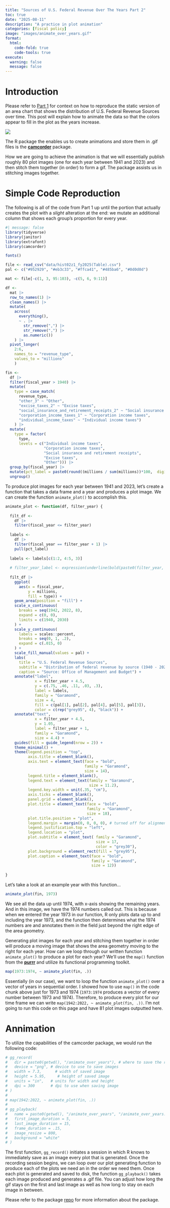```yaml
---
title: "Sources of U.S. Federal Revenue Over The Years Part 2"
toc: true
date: "2025-08-11"
description: "A practice in plot animation"
categories: [fiscal policy]
image: "images/animate_over_years.gif"
format: 
  html:
    code-fold: true
    code-tools: true
execute:
  warning: false
  message: false
---
```


# Introduction

Please refer to [Part 1](https://solplots.com/demos/ombReceipts.html) for context on how to reproduce the static version of an area chart that shows the distribution of U.S. Federal Revenue Sources over time. This post will explain how to animate the data so that the colors appear to fill in the plot as the years increase.

![](images/animate_over_years.gif)

The R package the enables us to create animations and store them in .gif files is the [**camcorder**](https://github.com/thebioengineer/camcorder) package.

How we are going to achieve the animation is that we will essentially publish roughly 80 plot images (one for each year between 1941 and 2023) and then stitch them together (in order) to form a gif. The package assists us in stitching images together.

# Simple Code Reproduction

The following is all of the code from Part 1 up until the portion that actually creates the plot with a *slight* alteration at the end: we mutate an additional column that shows each group's proportion for every year.

```r
#| message: false
library(tidyverse)
library(janitor)
library(extrafont)
library(camcorder)

fonts()

file <- read_csv("data/hist02z1_fy2025(Table).csv")
pal <- c("#952929", "#eb3c33", "#ffca41", "#485ba6", "#0d0d0d")

mat <- file[-c(1, 3, 95:103), -c(5, 6, 9:11)]

df <- 
  mat |> 
  row_to_names(1) |> 
  clean_names() |> 
  mutate(
    across(
      everything(),
      ~ . |> 
        str_remove(",") |> 
        str_remove(",") |> 
        as.numeric())
    ) |> 
  pivot_longer(
    2:6, 
    names_to = "revenue_type", 
    values_to = "millions"
    )

fin <- 
  df |> 
  filter(fiscal_year > 1940) |> 
  mutate(
    type = case_match(
      revenue_type, 
      "other_3" ~ "Other",
      "excise_taxes_2" ~ "Excise taxes",
      "social_insurance_and_retirement_receipts_2" ~ "Social insurance and retirement receipts",
      "corporation_income_taxes_1" ~ "Corporation income taxes", 
      "individual_income_taxes" ~ "Individual income taxes")
    ) |> 
  mutate(
    type = factor(
      type, 
      levels = c("Individual income taxes",
                 "Corporation income taxes",
                 "Social insurance and retirement receipts",
                 "Excise taxes",
                 "Other"))) |>
  group_by(fiscal_year) |> 
  mutate(pct_label = paste0(round((millions / sum(millions))*100,  digits = 2), "%")) |> 
  ungroup()
```

To produce plot images for each year between 1941 and 2023, let's create a function that takes a data frame and a year and produces a plot image. We can create the function `animate_plot()` to accomplish this.

```r
animate_plot <- function(df, filter_year) {
  
  filt_df <- 
    df |> 
    filter(fiscal_year <= filter_year) 
  
  labels <- 
    df |> 
    filter(fiscal_year == filter_year + 1) |> 
    pull(pct_label)
  
  labels <- labels[c(1:2, 4:5, 3)]
  
  # filter_year_label <- expression(underline(bold(paste0(filter_year, ":"))))
  
  filt_df |> 
    ggplot(
      aes(x = fiscal_year, 
          y = millions, 
          fill = type)) +
    geom_area(position = "fill") +
    scale_x_continuous(
      breaks = seq(1942, 2022, 8),
      expand = c(0, 0),
      limits = c(1940, 2030)
    ) +
    scale_y_continuous(
      labels = scales::percent,
      breaks = seq(0, 1, .2),
      expand = c(.015, 0)
    ) +
    scale_fill_manual(values = pal) +
    labs(
      title = "U.S. Federal Revenue Sources",
      subtitle = "Distribution of federal revenue by source (1940 - 2023, by fiscal year)",
      caption = "Source: Office of Management and Budget") +
    annotate("label",
             x = filter_year + 4.5,
             y = c(.75, .46, .11, .03, .3),
             label = labels,
             family = "Garamond",
             size = 4,
             fill = c(pal[1], pal[2], pal[4], pal[5], pal[3]),
             color = c(rep("grey95", 4), "black")) +
    annotate("text",
             x = filter_year + 4.5,
             y = 1.05,
             label = filter_year + 1,
             family = "Garamond",
             size = 4.4) +
    guides(fill = guide_legend(nrow = 2)) +
    theme_minimal() +
    theme(legend.position = "top",
          axis.title = element_blank(),
          axis.text = element_text(face = "bold",
                                   family = "Garamond",
                                   size = 14),
          legend.title = element_blank(),
          legend.text = element_text(family = "Garamond",
                                     size = 11.2),
          legend.key.width = unit(.35, "cm"),
          axis.ticks = element_blank(),
          panel.grid = element_blank(),
          plot.title = element_text(face = "bold",
                                    family = "Garamond",
                                    size = 18),
          plot.title.position = "plot",
          legend.margin = margin(0, 0, 0, 0), # turned off for alignment
          legend.justification.top = "left",
          legend.location = "plot",
          plot.subtitle = element_text( family = "Garamond",
                                        size = 17,
                                        color = "grey30"),
          plot.background = element_rect(fill = "grey95"),
          plot.caption = element_text(face = "bold",
                                      family = "Garamond",
                                      size = 12)) 
  
}
```

Let's take a look at an example year with this function...

```r
animate_plot(fin, 1973)
```

We see all the data up until 1974, with x-axis showing the remaining years. And in this image, we have the 1974 numbers called out. This is because when we entered the year 1973 in our function, R only plots data up to and including the year 1973, and the function then determines what the 1974 numbers are and annotates them in the field just beyond the right edge of the area geometry.

Generating plot images for each year and stitching them together in order will produce a moving image that shows the area geometry moving to the right for each year. How can we loop through our written function `animate_plot()` to produce a plot for each year? We'll use the `map()` function from the [**purrr**](https://purrr.tidyverse.org/) and utilize its functional programming toolkit.

```r
map(1973:1974, ~ animate_plot(fin, .))
```

Essentially (in our case), we want to loop the function `animate_plot()` over a vector of years in sequential order. I showed how to use `map()` in the code chunk above just for 1973 and 1974 (`1973:1974` produces a vector of every number between 1973 and 1974). Therefore, to produce every plot for our time frame we can write `map(1942:2022, ~ animate_plot(fin, .))`. I'm not going to run this code on this page and have 81 plot images outputted here.

# Annimation

To utilize the capabilities of the camcorder package, we would run the following code:

```r
# gg_record(
#   dir = paste0(getwd(), "/animate_over_years"), # where to save the recording
#   device = "png", # device to use to save images
#   width = 7.3,      # width of saved image
#   height = 5.95,     # height of saved image
#   units = "in",   # units for width and height
#   dpi = 300       # dpi to use when saving image
# )
# 
# map(1942:2022, ~ animate_plot(fin, .))
# 
# gg_playback(
#   name = paste0(getwd(), "/animate_over_years", "/animate_over_years.gif"),
#   first_image_duration = 5,
#   last_image_duration = 15,
#   frame_duration = .15,
#   image_resize = 800,
#   background = "white"
# )
```

The first function, `gg_record()` initiates a session in which R knows to immediately save as an image every plot that is generated. Once the recording session begins, we can loop over our plot generating function to produce each of the plots we need an in the order we need them. Once each plot is generated and saved to disk, the function `gg_playback()` takes each image produced and generates a .gif file. You can adjust how long the gif stays on the first and last image as well as how long to stay on each image in between.

Please refer to the package [repo](https://github.com/thebioengineer/camcorder) for more information about the package.
